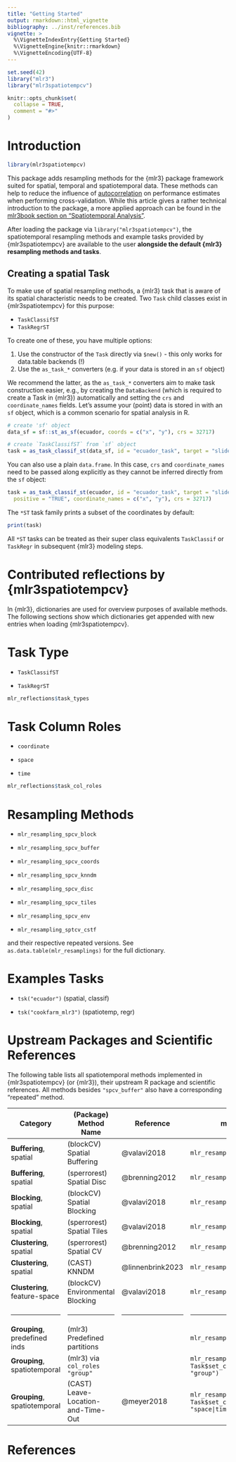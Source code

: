 ```yaml
---
title: "Getting Started"
output: rmarkdown::html_vignette
bibliography: ../inst/references.bib
vignette: >
  %\VignetteIndexEntry{Getting Started}
  %\VignetteEngine{knitr::rmarkdown}
  %\VignetteEncoding{UTF-8}
---
```


```r
set.seed(42)
library("mlr3")
library("mlr3spatiotempcv")

knitr::opts_chunk$set(
  collapse = TRUE,
  comment = "#>"
)
```

# Introduction

```r
library(mlr3spatiotempcv)
```

This package adds resampling methods for the {mlr3} package framework suited for spatial, temporal and spatiotemporal data.
These methods can help to reduce the influence of [autocorrelation](https://mlr3book.mlr-org.com/special.html#autocorrelation) on performance estimates when performing cross-validation.
While this article gives a rather technical introduction to the package, a more applied approach can be found in the [mlr3book section on "Spatiotemporal Analysis"](https://mlr3book.mlr-org.com/special.html#spatiotemporal).

After loading the package via `library("mlr3spatiotempcv")`, the spatiotemporal resampling methods and example tasks provided by {mlr3spatiotempcv} are available to the user **alongside the default {mlr3} resampling methods and tasks**.

## Creating a spatial Task

To make use of spatial resampling methods, a {mlr3} task that is aware of its spatial characteristic needs to be created.
Two `Task` child classes exist in {mlr3spatiotempcv} for this purpose:

- `TaskClassifST`
- `TaskRegrST`

To create one of these, you have multiple options:

1. Use the constructor of the `Task` directly via `$new()` - this only works for data.table backends (!)
1. Use the `as_task_*` converters (e.g. if your data is stored in an `sf` object)

We recommend the latter, as the `as_task_*` converters aim to make task construction easier, e.g., by creating the `DataBackend` (which is required to create a Task in {mlr3}) automatically and setting the `crs` and `coordinate_names` fields.
Let's assume your (point) data is stored in with an `sf` object, which is a common scenario for spatial analysis in R.

```r
# create 'sf' object
data_sf = sf::st_as_sf(ecuador, coords = c("x", "y"), crs = 32717)

# create `TaskClassifST` from `sf` object
task = as_task_classif_st(data_sf, id = "ecuador_task", target = "slides", positive = "TRUE")
```

You can also use a plain `data.frame`.
In this case, `crs` and `coordinate_names` need to be passed along explicitly as they cannot be inferred directly from the `sf` object:

```r
task = as_task_classif_st(ecuador, id = "ecuador_task", target = "slides",
  positive = "TRUE", coordinate_names = c("x", "y"), crs = 32717)
```

The `*ST` task family prints a subset of the coordinates by default:

```r
print(task)
```

All `*ST` tasks can be treated as their super class equivalents `TaskClassif` or `TaskRegr` in subsequent {mlr3} modeling steps.

# Contributed reflections by {mlr3spatiotempcv}

In {mlr3}, dictionaries are used for overview purposes of available methods.
The following sections show which dictionaries get appended with new entries when loading {mlr3spatiotempcv}.

# Task Type

- `TaskClassifST`

- `TaskRegrST`

```r
mlr_reflections$task_types
```

# Task Column Roles

- `coordinate`

- `space`

- `time`

```r
mlr_reflections$task_col_roles
```

# Resampling Methods

* `mlr_resampling_spcv_block`

* `mlr_resampling_spcv_buffer`

* `mlr_resampling_spcv_coords`

* `mlr_resampling_spcv_knndm`

* `mlr_resampling_spcv_disc`

* `mlr_resampling_spcv_tiles`

* `mlr_resampling_spcv_env`

* `mlr_resampling_sptcv_cstf`

and their respective repeated versions.
See `as.data.table(mlr_resamplings)` for the full dictionary.

# Examples Tasks

- `tsk("ecuador")` (spatial, classif)

- `tsk("cookfarm_mlr3")` (spatiotemp, regr)

# Upstream Packages and Scientific References

The following table lists all spatiotemporal methods implemented in {mlr3spatiotempcv} (or {mlr3}), their upstream R package and scientific references.
All methods besides `"spcv_buffer"` also have a corresponding "repeated" method.

+--------------------------------+-----------------------------------------------+-------------------+------------------------------------------------------------------------------+
| Category                       | (Package) Method Name                         | Reference         | mlr3 Notation                                                                |
+================================+===============================================+===================+==============================================================================+
| **Buffering**, spatial         | (blockCV) Spatial Buffering                   | @valavi2018       | `mlr_resamplings_spcv_buffer`                                                |
+--------------------------------+-----------------------------------------------+-------------------+------------------------------------------------------------------------------+
| **Buffering**, spatial         | (sperrorest) Spatial Disc                     | @brenning2012     | `mlr_resamplings_spcv_disc`                                                  |
+--------------------------------+-----------------------------------------------+-------------------+------------------------------------------------------------------------------+
| **Blocking**, spatial          | (blockCV) Spatial Blocking                    | @valavi2018       | `mlr_resamplings_spcv_block`                                                 |
+--------------------------------+-----------------------------------------------+-------------------+------------------------------------------------------------------------------+
| **Blocking**, spatial          | (sperrorest) Spatial Tiles                    | @valavi2018       | `mlr_resamplings_spcv_tiles`                                                 |
+--------------------------------+-----------------------------------------------+-------------------+------------------------------------------------------------------------------+
| **Clustering**, spatial        | (sperrorest) Spatial CV                       | @brenning2012     | `mlr_resamplings_spcv_coords`                                                |
+--------------------------------+-----------------------------------------------+-------------------+------------------------------------------------------------------------------+
| **Clustering**, spatial        | (CAST) KNNDM                                  | @linnenbrink2023  | `mlr_resamplings_spcv_knndm`                                                 |
+--------------------------------+-----------------------------------------------+-------------------+------------------------------------------------------------------------------+
| **Clustering**, feature-space  | (blockCV) Environmental Blocking              | @valavi2018       | `mlr_resamplings_spcv_env`                                                   |
+--------------------------------+-----------------------------------------------+-------------------+------------------------------------------------------------------------------+
| ------------------------------ | --------------------------------------------- | ----------------- | ---------------------------------------------------------------------------- |
+--------------------------------+-----------------------------------------------+-------------------+------------------------------------------------------------------------------+
| **Grouping**, predefined inds  | (mlr3) Predefined partitions                  |                   | `mlr_resamplings_custom_cv`                                                  |
+--------------------------------+-----------------------------------------------+-------------------+------------------------------------------------------------------------------+
| **Grouping**, spatiotemporal   | (mlr3) via `col_roles` `"group"`              |                   | `mlr_resamplings_cv`, `Task$set_col_roles(<variable>, "group")`              |
+--------------------------------+-----------------------------------------------+-------------------+------------------------------------------------------------------------------+
| **Grouping**, spatiotemporal   | (CAST) Leave-Location-and-Time-Out            | @meyer2018        | `mlr_resamplings_sptcv_cstf`, `Task$set_col_roles(<variable>, "space|time")` |
+--------------------------------+-----------------------------------------------+-------------------+------------------------------------------------------------------------------+

# References
